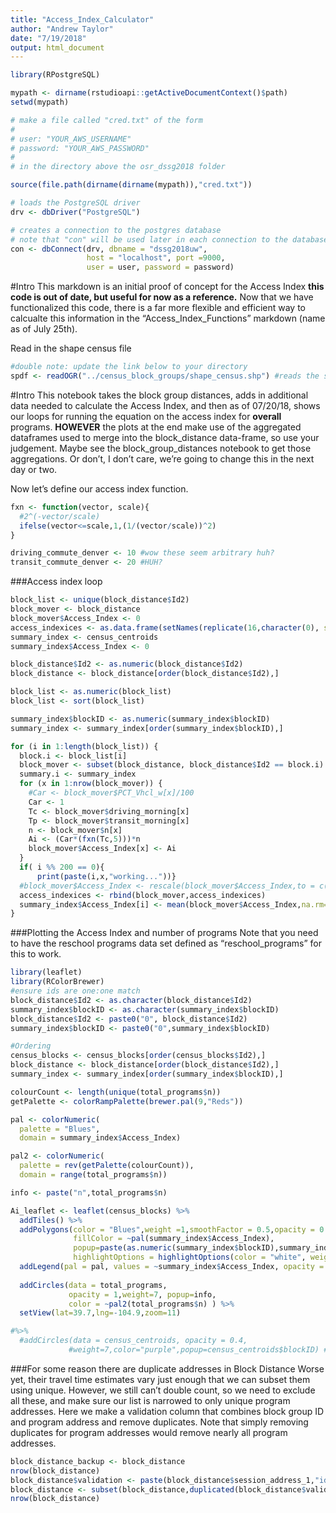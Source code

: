 ```yaml
---
title: "Access_Index_Calculator"
author: "Andrew Taylor"
date: "7/19/2018"
output: html_document
---
```


```r
library(RPostgreSQL)
```

```r
mypath <- dirname(rstudioapi::getActiveDocumentContext()$path)
setwd(mypath)

# make a file called "cred.txt" of the form
#
# user: "YOUR_AWS_USERNAME"
# password: "YOUR_AWS_PASSWORD"
#
# in the directory above the osr_dssg2018 folder

source(file.path(dirname(dirname(mypath)),"cred.txt"))

# loads the PostgreSQL driver
drv <- dbDriver("PostgreSQL")

# creates a connection to the postgres database
# note that "con" will be used later in each connection to the database
con <- dbConnect(drv, dbname = "dssg2018uw",
                 host = "localhost", port =9000,
                 user = user, password = password)
```

#Intro
This markdown is an initial proof of concept for the Access Index **this code is out of date, but useful for now as a reference.** Now that we have functionalized this code, there is a far more flexible and efficient way to calcualte this information in the "Access_Index_Functions" markdown (name as of July 25th). 

Read in the shape census file
```r
#double note: update the link below to your directory
spdf <- readOGR("../census_block_groups/shape_census.shp") #reads the shapefile, NOTE: you need all shapefiles in the directory present
```

#Intro
This notebook takes the block group distances, adds in additional data needed to calculate the Access Index, and then as of 07/20/18, shows our loops for running the equation on the access index for **overall** programs. **HOWEVER** the plots at the end make use of the aggregated dataframes used to merge into the block_distance data-frame, so use your judgement. Maybe see the block_group_distances notebook to get those aggregations. Or don't, I don't care, we're going to change this in the next day or two. 

Now let's define our access index function. 

```r
fxn <- function(vector, scale){
  #2^(-vector/scale)
  ifelse(vector<=scale,1,(1/(vector/scale))^2)
}

driving_commute_denver <- 10 #wow these seem arbitrary huh?
transit_commute_denver <- 20 #HUH?
```

###Access index loop
```r
block_list <- unique(block_distance$Id2)
block_mover <- block_distance
block_mover$Access_Index <- 0
access_indexices <- as.data.frame(setNames(replicate(16,character(0), simplify = F), colnames(block_distance))) #make an empty data frame identical to block distances
summary_index <- census_centroids
summary_index$Access_Index <- 0

block_distance$Id2 <- as.numeric(block_distance$Id2)
block_distance <- block_distance[order(block_distance$Id2),]

block_list <- as.numeric(block_list)
block_list <- sort(block_list)

summary_index$blockID <- as.numeric(summary_index$blockID)
summary_index <- summary_index[order(summary_index$blockID),]

for (i in 1:length(block_list)) {
  block.i <- block_list[i]
  block_mover <- subset(block_distance, block_distance$Id2 == block.i)
  summary.i <- summary_index
  for (x in 1:nrow(block_mover)) {
    #Car <- block_mover$PCT_Vhcl_w[x]/100
    Car <- 1
    Tc <- block_mover$driving_morning[x]
    Tp <- block_mover$transit_morning[x]
    n <- block_mover$n[x]
    Ai <- (Car*(fxn(Tc,5)))*n
    block_mover$Access_Index[x] <- Ai
  }
  if( i %% 200 == 0){
      print(paste(i,x,"working..."))}
  #block_mover$Access_Index <- rescale(block_mover$Access_Index,to = c(0, 100))
  access_indexices <- rbind(block_mover,access_indexices)
  summary_index$Access_Index[i] <- mean(block_mover$Access_Index,na.rm=TRUE)
}
```

###Plotting the Access Index and number of programs
Note that you need to have the reschool programs data set defined as "reschool_programs" for this to work. 
```r
library(leaflet)
library(RColorBrewer)
#ensure ids are one:one match
block_distance$Id2 <- as.character(block_distance$Id2)
summary_index$blockID <- as.character(summary_index$blockID)
block_distance$Id2 <- paste0("0", block_distance$Id2)
summary_index$blockID <- paste0("0",summary_index$blockID)

#Ordering
census_blocks <- census_blocks[order(census_blocks$Id2),]
block_distance <- block_distance[order(block_distance$Id2),]
summary_index <- summary_index[order(summary_index$blockID),] 

colourCount <- length(unique(total_programs$n))
getPalette <- colorRampPalette(brewer.pal(9,"Reds"))

pal <- colorNumeric(
  palette = "Blues",
  domain = summary_index$Access_Index)

pal2 <- colorNumeric(
  palette = rev(getPalette(colourCount)),
  domain = range(total_programs$n))

info <- paste("n",total_programs$n)

Ai_leaflet <- leaflet(census_blocks) %>%
  addTiles() %>%
  addPolygons(color = "Blues",weight =1,smoothFactor = 0.5,opacity = 0.5,fillOpacity = 0.75,
              fillColor = ~pal(summary_index$Access_Index),
              popup=paste(as.numeric(summary_index$blockID),summary_index$Access_Index,as.numeric(census_blocks$Id2)),
              highlightOptions = highlightOptions(color = "white", weight = 0.1)) %>%
  addLegend(pal = pal, values = ~summary_index$Access_Index, opacity = 1,title = "Access Index Score") %>%
  
  addCircles(data = total_programs, 
             opacity = 1,weight=7, popup=info,
             color = ~pal2(total_programs$n) ) %>%
  setView(lat=39.7,lng=-104.9,zoom=11)

#%>%
  #addCircles(data = census_centroids, opacity = 0.4,
             #weight=7,color="purple",popup=census_centroids$blockID) #originally we included centroids for validation, now we don't need them
```

###For some reason there are duplicate addresses in Block Distance
Worse yet, their travel time estimates vary just enough that we can subset them using unique. However, we still can't double count, so we need to exclude all these, and make sure our list is narrowed to only unique program addresses. Here we make a validation column that combines block group ID and program address and remove duplicates. Note that simply removing duplicates for program addresses would remove nearly all program addresses.
```r
block_distance_backup <- block_distance
nrow(block_distance)
block_distance$validation <- paste(block_distance$session_address_1,"id=",block_distance$Id2)
block_distance <- subset(block_distance,duplicated(block_distance$validation)==FALSE)
nrow(block_distance)
```

